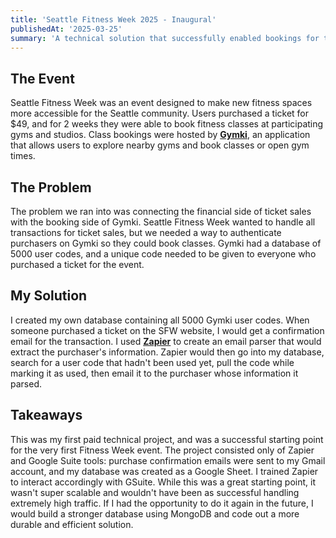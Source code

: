 ```yaml
---
title: 'Seattle Fitness Week 2025 - Inaugural'
publishedAt: '2025-03-25'
summary: 'A technical solution that successfully enabled bookings for the inaugural Seattle Fitness Week.'
---
```


## **The Event**
Seattle Fitness Week was an event designed to make new fitness spaces more accessible for the Seattle community. Users purchased a ticket for $49, and for 2 weeks they were able to book fitness classes at participating gyms and studios. Class bookings were hosted by [**Gymki**](https://www.gymki.com/), an application that allows users to explore nearby gyms and book classes or open gym times.
<br />

## **The Problem**
The problem we ran into was connecting the financial side of ticket sales with the booking side of Gymki. Seattle Fitness Week wanted to handle all transactions for ticket sales, but we needed a way to authenticate purchasers on Gymki so they could book classes. Gymki had a database of 5000 user codes, and a unique code needed to be given to everyone who purchased a ticket for the event.
<br />

## **My Solution**
I created my own database containing all 5000 Gymki user codes. When someone purchased a ticket on the SFW website, I would get a confirmation email for the transaction. I used [**Zapier**](https://zapier.com/) to create an email parser that would extract the purchaser's information. Zapier would then go into my database, search for a user code that hadn't been used yet, pull the code while marking it as used, then email it to the purchaser whose information it parsed.
<br />

## **Takeaways**
This was my first paid technical project, and was a successful starting point for the very first Fitness Week event. The project consisted only of Zapier and Google Suite tools: purchase confirmation emails were sent to my Gmail account, and my database was created as a Google Sheet. I trained Zapier to interact accordingly with GSuite. While this was a great starting point, it wasn't super scalable and wouldn't have been as successful handling extremely high traffic. If I had the opportunity to do it again in the future, I would build a stronger database using MongoDB and code out a more durable and efficient solution. 
<br />


